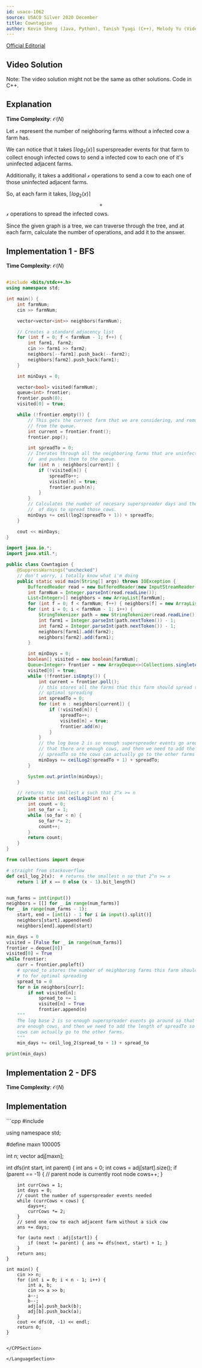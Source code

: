 ```yaml
---
id: usaco-1062
source: USACO Silver 2020 December
title: Cowntagion
author: Kevin Sheng (Java, Python), Tanish Tyagi (C++), Melody Yu (Video), Arnav Gokhale (C++, Written Solution)
---
```


[Official Editorial](http://www.usaco.org/current/data/sol_prob1_silver_dec20.html)

## Video Solution

Note: The video solution might not be the same as other solutions. Code in C++.

<YouTube id="8gZY9ARwLVI" />

## Explanation

**Time Complexity**: $\mathcal O(N)$

Let $\mathcal{x}$ represent the number of neighboring farms without a infected
cow a farm has.

We can notice that it takes $\left \lceil{log_2(x)}\right \rceil$ superspreader
events for that farm to collect enough infected cows to send a infected cow to
each one of it's uninfected adjacent farms.

Additionally, it takes a additional $\mathcal{x}$ operations to send a cow to
each one of those uninfected adjacent farms.

So, at each farm it takes, $\left \lceil{log_2(x)}\right \rceil$
$${+}$$ $\mathcal{x}$ operations to spread the infected cows.

Since the given graph is a tree, we can traverse through the tree, and at each
farm, calculate the number of operations, and add it to the answer.

## Implementation 1 - BFS

**Time Complexity**: $\mathcal O(N)$

<LanguageSection>

<CPPSection>

```cpp

#include <bits/stdc++.h>
using namespace std;

int main() {
	int farmNum;
	cin >> farmNum;

	vector<vector<int>> neighbors(farmNum);

	// Creates a standard adjacency list
	for (int f = 0; f < farmNum - 1; f++) {
		int farm1, farm2;
		cin >> farm1 >> farm2;
		neighbors[--farm1].push_back(--farm2);
		neighbors[farm2].push_back(farm1);
	}

	int minDays = 0;

	vector<bool> visited(farmNum);
	queue<int> frontier;
	frontier.push(0);
	visited[0] = true;

	while (!frontier.empty()) {
		// This gets the current farm that we are considering, and removes it
		// from the queue.
		int current = frontier.front();
		frontier.pop();

		int spreadTo = 0;
		// Iterates through all the neighboring farms that are uninfected
		//  and pushes them to the queue.
		for (int n : neighbors[current]) {
			if (!visited[n]) {
				spreadTo++;
				visited[n] = true;
				frontier.push(n);
			}
		}
		// Calculates the number of necesary superspreader days and the number
		//  of days to spread those cows.
		minDays += ceil(log2(spreadTo + 1)) + spreadTo;
	}

	cout << minDays;
}
```
</CPPSection>

<JavaSection>

```java
import java.io.*;
import java.util.*;

public class Cowntagion {
	@SuppressWarnings("unchecked")
	// don't worry, i totally know what i'm doing
	public static void main(String[] args) throws IOException {
		BufferedReader read = new BufferedReader(new InputStreamReader(System.in));
		int farmNum = Integer.parseInt(read.readLine());
		List<Integer>[] neighbors = new ArrayList[farmNum];
		for (int f = 0; f < farmNum; f++) { neighbors[f] = new ArrayList<>(); }
		for (int i = 0; i < farmNum - 1; i++) {
			StringTokenizer path = new StringTokenizer(read.readLine());
			int farm1 = Integer.parseInt(path.nextToken()) - 1;
			int farm2 = Integer.parseInt(path.nextToken()) - 1;
			neighbors[farm1].add(farm2);
			neighbors[farm2].add(farm1);
		}

		int minDays = 0;
		boolean[] visited = new boolean[farmNum];
		Queue<Integer> frontier = new ArrayDeque<>(Collections.singletonList(0));
		visited[0] = true;
		while (!frontier.isEmpty()) {
			int current = frontier.poll();
			// this stores all the farms that this farm should spread to for
			// optimal spreading
			int spreadTo = 0;
			for (int n : neighbors[current]) {
				if (!visited[n]) {
					spreadTo++;
					visited[n] = true;
					frontier.add(n);
				}
			}
			// the log base 2 is so enough superspreader events go around so
			// that there are enough cows, and then we need to add the length of
			// spreadTo so the cows can actually go to the other farms
			minDays += ceilLog2(spreadTo + 1) + spreadTo;
		}

		System.out.println(minDays);
	}

	// returns the smallest x such that 2^x >= n
	private static int ceilLog2(int n) {
		int count = 0;
		int so_far = 1;
		while (so_far < n) {
			so_far *= 2;
			count++;
		}
		return count;
	}
}
```

</JavaSection>

<PySection>

```py
from collections import deque

# straight from stackoverflow
def ceil_log_2(x):  # returns the smallest n so that 2^n >= x
	return 1 if x == 0 else (x - 1).bit_length()


num_farms = int(input())
neighbors = [[] for _ in range(num_farms)]
for _ in range(num_farms - 1):
	start, end = [int(i) - 1 for i in input().split()]
	neighbors[start].append(end)
	neighbors[end].append(start)

min_days = 0
visited = [False for _ in range(num_farms)]
frontier = deque([0])
visited[0] = True
while frontier:
	curr = frontier.popleft()
	# spread_to stores the number of neighboring farms this farm should spread
	# to for optimal spreading
	spread_to = 0
	for n in neighbors[curr]:
		if not visited[n]:
			spread_to += 1
			visited[n] = True
			frontier.append(n)
	"""
	The log base 2 is so enough superspreader events go around so that there
	are enough cows, and then we need to add the length of spreadTo so the
	cows can actually go to the other farms.
	"""
	min_days += ceil_log_2(spread_to + 1) + spread_to

print(min_days)
```

</PySection>

</LanguageSection>

## Implementation 2 - DFS

**Time Complexity**: $\mathcal O(N)$

## Implementation

<LanguageSection>

<CPPSection>
```cpp
#include <bits/stdc++.h>

using namespace std;

#define maxn 100005

int n;
vector<int> adj[maxn];

int dfs(int start, int parent) {
	int ans = 0;
	int cows = adj[start].size();
	if (parent == -1) {  // parent node is currently root node cows++; }

		int currCows = 1;
		int days = 0;
		// count the number of superspreader events needed
		while (currCows < cows) {
			days++;
			currCows *= 2;
		}
		// send one cow to each adjacent farm without a sick cow
		ans += days;

		for (auto next : adj[start]) {
			if (next != parent) { ans += dfs(next, start) + 1; }
		}
		return ans;
	}

	int main() {
		cin >> n;
		for (int i = 0; i < n - 1; i++) {
			int a, b;
			cin >> a >> b;
			a--;
			b--;
			adj[a].push_back(b);
			adj[b].push_back(a);
		}
		cout << dfs(0, -1) << endl;
		return 0;
	}
```

</CPPSection>

</LanguageSection>
